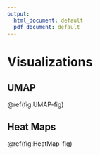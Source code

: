```yaml
---
output:
  html_document: default
  pdf_document: default
---
```


# Visualizations

## UMAP
\@ref(fig:UMAP-fig)


## Heat Maps
\@ref(fig:HeatMap-fig)





